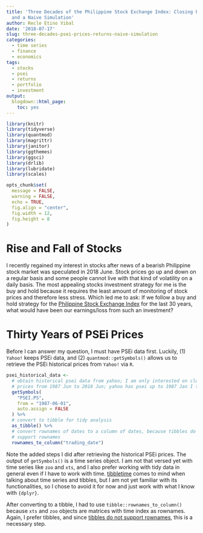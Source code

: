 ```yaml
---
title: 'Three Decades of the Philippine Stock Exchange Index: Closing Prices, Returns,
  and a Naive Simulation'
author: Recle Etino Vibal
date: '2018-07-17'
slug: three-decades-psei-prices-returns-naive-simulation
categories:
  - time series
  - finance
  - economics
tags:
  - stocks
  - psei
  - returns
  - portfolio
  - investment
output:
  blogdown::html_page:
    toc: yes
---
```


```r

library(knitr)
library(tidyverse)
library(quantmod)
library(magrittr)
library(janitor)
library(ggthemes)
library(ggsci)
library(drlib)
library(lubridate)
library(scales)

opts_chunk$set(
  message = FALSE,
  warning = FALSE,
  echo = TRUE,
  fig.align = "center",
  fig.width = 12,
  fig.height = 8
)


```


# Rise and Fall of Stocks

I recently regained my interest in stocks after news of a bearish Philippine stock market was speculated in 2018 June. Stock prices go up and down on a regular basis and some people cannot live with that kind of volatility on a daily basis. The most appealing stocks investment strategy for me is the buy and hold because it requires the least amount of monitoring of stock prices and therefore less stress. Which led me to ask: If we follow a buy and hold strategy for the [Philippine Stock Exchange Index](http://www.pse.com.ph/stockMarket/marketInfo-marketActivity.html?tab=1&indexName=PSEi) for the last 30 years, what would have been our earnings/loss from such an investment?

# Thirty Years of PSEi Prices

Before I can answer my question, I must have PSEi data first. Luckily, (1) `Yahoo!` keeps PSEi data, and (2) `quantmod::getSymbols()` allows us to retrieve the PSEi historical prices from `Yahoo!` via `R`.

```r

psei_historical_data <- 
  # obtain historical psei data from yahoo; I am only interested on closing
  # prices from 1987 Jun to 2018 Jun; yahoo has psei up to 1987 Jan I think
  getSymbols(
    "PSEI.PS", 
    from = "1987-06-01", 
    auto.assign = FALSE
  ) %>% 
  # convert to tibble for tidy analysis
  as_tibble() %>% 
  # convert rownames of dates to a column of dates, because tibbles do not
  # support rownames
  rownames_to_column("trading_date")

```

Note the added steps I did after retrieving the historical PSEi prices. The output of `getSymbols()` is a time series object. I am not that versed yet with time series like `zoo` and `xts`, and I also prefer working with tidy data in general even if I have to work with time. [tibbletime](https://cran.r-project.org/web/packages/tibbletime/index.html) comes to mind when talking about time series and tibbles, but I am not yet familiar with its functionalities, so I chose to avoid it for now and just work with what I know with `{dplyr}`.

After converting to a tibble, I had to use `tibble::rownames_to_column()` because `xts` and `zoo` objects are matrices with time index as rownames. Again, I prefer tibbles, and since [tibbles do not support rownames](https://adv-r.hadley.nz/vectors-chap.html#rownames), this is a necessary step.